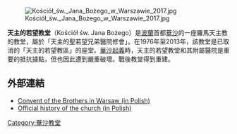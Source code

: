 [[File:Kościół_św._Jana_Bożego_w_Warszawie_2017.jpg|thumb]]

'''天主的若望教堂'''（Kościół św. Jana Bożego）是[[波蘭|波蘭]]首都[[華沙|華沙]]的一座羅馬天主教的教堂，屬於「天主的聖若望兄弟醫院修會」。在1976年至2013年，該教堂是已取消的「天主的若望教區」的座堂。[[華沙起義|華沙起義]]時，天主的若望教堂和其附屬醫院是重要的抵抗據點，但也因此遭到嚴重破壞。戰後教堂得到重建。

==外部連結==
* [http://bonifratrzy.pl/index.php?option=18&action=articles_show&art_id=46&menu_id=84&page=14 Convent of the Brothers in Warsaw (in Polish)]{{Wayback|url=http://bonifratrzy.pl/index.php?option=18&action=articles_show&art_id=46&menu_id=84&page=14 |date=20140208010730 }}
* [http://bonifratrzy.pl/index.php?option=18&action=articles_show&art_id=47&menu_id=85&page=14# Official history of the church (in Polish)]{{Wayback|url=http://bonifratrzy.pl/index.php?option=18&action=articles_show&art_id=47&menu_id=85&page=14 |date=20140303204622 }}

[[Category:華沙教堂|Category:華沙教堂]]